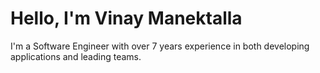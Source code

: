 # Hello, I'm Vinay Manektalla

I'm a Software Engineer with over 7 years experience in both developing applications and leading teams.
